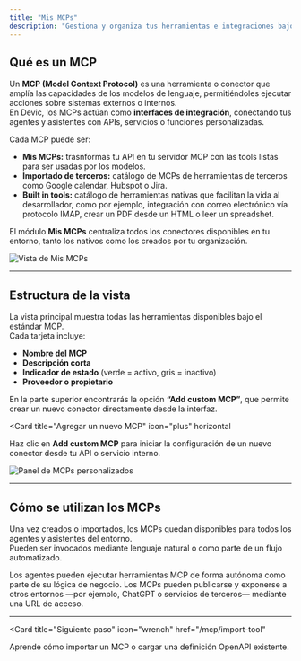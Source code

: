 ```yaml
---
title: "Mis MCPs"
description: "Gestiona y organiza tus herramientas e integraciones bajo el estándar Model Context Protocol (MCP)."
---
```


## Qué es un MCP

Un **MCP (Model Context Protocol)** es una herramienta o conector que amplía las capacidades de los modelos de lenguaje, permitiéndoles ejecutar acciones sobre sistemas externos o internos.  
En Devic, los MCPs actúan como **interfaces de integración**, conectando tus agentes y asistentes con APIs, servicios o funciones personalizadas.

Cada MCP puede ser:

- **Mis MCPs:** trasnformas tu API en tu servidor MCP con las tools listas para ser usadas por los modelos.  
- **Importado de terceros:** catálogo de MCPs de herramientas de terceros como Google calendar, Hubspot o Jira.  
- **Built in tools:** catálogo de herramientas nativas que facilitan la vida al desarrollador, como por ejemplo, integración con correo electrónico vía protocolo IMAP, crear un PDF desde un HTML o leer un spreadshet.


El módulo **Mis MCPs** centraliza todos los conectores disponibles en tu entorno, tanto los nativos como los creados por tu organización.

![Vista de Mis MCPs](592a46cd-2b67-4ba8-80a5-06c81a26e6f6.png)

---

## Estructura de la vista

La vista principal muestra todas las herramientas disponibles bajo el estándar MCP.  
Cada tarjeta incluye:

- **Nombre del MCP**  
- **Descripción corta**  
- **Indicador de estado** (verde = activo, gris = inactivo)  
- **Proveedor o propietario**  

En la parte superior encontrarás la opción **“Add custom MCP”**, que permite crear un nuevo conector directamente desde la interfaz.

<Card
  title="Agregar un nuevo MCP"
  icon="plus"
  horizontal
>
  Haz clic en <strong>Add custom MCP</strong> para iniciar la configuración de un nuevo conector desde tu API o servicio interno.
</Card>

![Panel de MCPs personalizados](dcb5d7b5-e98f-4191-b79f-9204d5c3203f.png)

---

## Cómo se utilizan los MCPs

Una vez creados o importados, los MCPs quedan disponibles para todos los agentes y asistentes del entorno.  
Pueden ser invocados mediante lenguaje natural o como parte de un flujo automatizado.

<Columns cols={2}>
  <Card
    title="Uso interno"
    icon="link"
  >
    Los agentes pueden ejecutar herramientas MCP de forma autónoma como parte de su lógica de negocio.
  </Card>
  <Card
    title="Uso externo"
    icon="globe"
  >
    Los MCPs pueden publicarse y exponerse a otros entornos —por ejemplo, ChatGPT o servicios de terceros— mediante una URL de acceso.
  </Card>
</Columns>

---

<Card
  title="Siguiente paso"
  icon="wrench"
  href="/mcp/import-tool"
>
  Aprende cómo importar un MCP o cargar una definición OpenAPI existente.
</Card>
